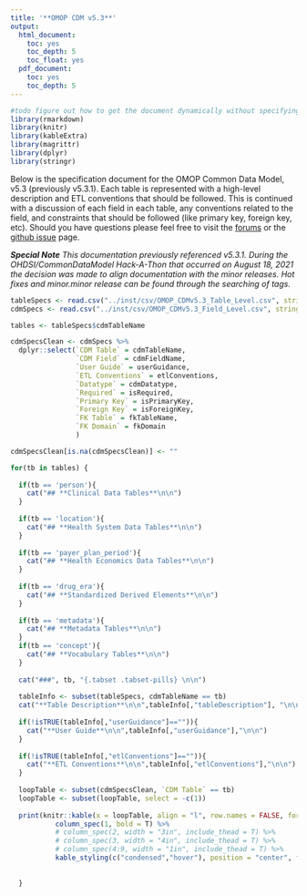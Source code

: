 ```yaml
---
title: '**OMOP CDM v5.3**'
output:
  html_document:
    toc: yes
    toc_depth: 5
    toc_float: yes
  pdf_document:
    toc: yes
    toc_depth: 5
---
```


```r

#todo figure out how to get the document dynamically without specifying the name
library(rmarkdown)
library(knitr)
library(kableExtra)
library(magrittr)
library(dplyr)
library(stringr)

```

Below is the specification document for the OMOP Common Data Model, v5.3 (previously v5.3.1). Each table is represented with a high-level description and ETL conventions that should be followed. This is continued with a discussion of each field in each table, any conventions related to the field, and constraints that should be followed (like primary key, foreign key, etc). Should you have questions please feel free to visit the [forums](https://forums.ohdsi.org/) or the [github issue](https://github.com/ohdsi/CommonDataModel/issues) page.

*__Special Note__ This documentation previously referenced v5.3.1.  During the OHDSI/CommonDataModel Hack-A-Thon that occurred on August 18, 2021 the decision was made to align documentation with the minor releases.  Hot fixes and minor.minor release can be found through the searching of tags.*

```r
tableSpecs <- read.csv("../inst/csv/OMOP_CDMv5.3_Table_Level.csv", stringsAsFactors = FALSE)
cdmSpecs <- read.csv("../inst/csv/OMOP_CDMv5.3_Field_Level.csv", stringsAsFactors = FALSE)

tables <- tableSpecs$cdmTableName

cdmSpecsClean <- cdmSpecs %>%
  dplyr::select(`CDM Table` = cdmTableName,
                `CDM Field` = cdmFieldName,
                `User Guide` = userGuidance,
                `ETL Conventions` = etlConventions,
                `Datatype` = cdmDatatype,
                `Required` = isRequired,
                `Primary Key` = isPrimaryKey,
                `Foreign Key` = isForeignKey,
                `FK Table` = fkTableName,
                `FK Domain` = fkDomain
                )

cdmSpecsClean[is.na(cdmSpecsClean)] <- ""

for(tb in tables) {
  
  if(tb == 'person'){
    cat("## **Clinical Data Tables**\n\n")
  }
  
  if(tb == 'location'){
    cat("## **Health System Data Tables**\n\n")
  }
  
  if(tb == 'payer_plan_period'){
    cat("## **Health Economics Data Tables**\n\n")
  }
  
  if(tb == 'drug_era'){
    cat("## **Standardized Derived Elements**\n\n")
  }
  
  if(tb == 'metadata'){
    cat("## **Metadata Tables**\n\n")
  }
  if(tb == 'concept'){
    cat("## **Vocabulary Tables**\n\n")
  }
  
  cat("###", tb, "{.tabset .tabset-pills} \n\n")
  
  tableInfo <- subset(tableSpecs, cdmTableName == tb)
  cat("**Table Description**\n\n",tableInfo[,"tableDescription"], "\n\n")
  
  if(!isTRUE(tableInfo[,"userGuidance"]=="")){
    cat("**User Guide**\n\n",tableInfo[,"userGuidance"],"\n\n")
  }
  
  if(!isTRUE(tableInfo[,"etlConventions"]=="")){
    cat("**ETL Conventions**\n\n",tableInfo[,"etlConventions"],"\n\n")
  }
  
  loopTable <- subset(cdmSpecsClean, `CDM Table` == tb)
  loopTable <- subset(loopTable, select = -c(1))
 
  print(knitr::kable(x = loopTable, align = "l", row.names = FALSE, format = "html", escape = FALSE) %>%
           column_spec(1, bold = T) %>%
           # column_spec(2, width = "3in", include_thead = T) %>%
           # column_spec(3, width = "4in", include_thead = T) %>%
           # column_spec(4:9, width = "1in", include_thead = T) %>%
           kable_styling(c("condensed","hover"), position = "center", full_width = T, font_size = 13))
         
  
  }



```
